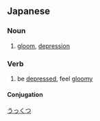 ==Japanese==
{{ja-kanjitab|うつ|k1=うっ|くつ|yomi=on}}

===Noun===
{{ja-noun|うっくつ}}

# [[gloom]], [[depression]]

===Verb===
{{ja-verb-suru|tr=intrans|うっくつ}}

# be [[depressed]], feel [[gloomy]]

====Conjugation====
{{ja-suru|うっくつ}}

[[Category:ja:Emotions|うっくつ]]